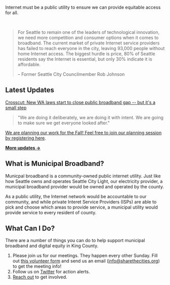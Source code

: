 
<SEO title="Home" />
<HeroImg />

Internet must be a public utility to ensure we can provide equitable access for all.

<SupportersImg />
<br/ >

> For Seattle to remain one of the leaders of technological innovation, we need more
> competition and consumer options when it comes to broadband. The current market of
> private Internet service providers has failed to reach everyone in the city, leaving
> 93,000 people without home Internet access. The biggest hurdle is price, 80% of
> Seattle residents say the Internet is essential, but only 30% indicate it is
> affordable.
>
> – Former Seattle City Councilmember Rob Johnson

## Latest Updates

[Crosscut: New WA laws start to close public broadband gap -- but it's a small step](https://crosscut.com/politics/2021/07/new-wa-laws-start-close-public-broadband-gap-its-small-step)

> "We are doing it deliberately, we are doing it with intent. We are going to make sure we get everyone looked after."

[We are planning our work for the Fall! Feel free to join our planning session by registering here](https://www.eventbrite.com/e/upgrade-king-county-fall-planning-session-tickets-167349552015).

**[More updates →](/updates)**

## What is Municipal Broadband?

Municpal broadband is a community-owned public internet utility. Just like how Seattle
owns and operates Seattle City Light, our electricity provider, a municipal broadband
provider would be owned and operated by the county.

As a public utility, the Internet network would be accountable to our community, and
while private Interet Service Providers (ISPs) are able to pick and choose which areas
to provide service, a municipal utility would provide service to every resident of
county.

## What Can I Do?

There are a number of things you can do to help support municipal broadband and digital
equity in King County.

1. Please join us for our meetings. They happen every other Sunday. Fill out [this volunteer form](https://docs.google.com/forms/d/e/1FAIpQLSdL5X8ABgoECzmtTH7EDOMglvGy9A-Br_eeudgL0ab3XEUsyg/viewform) and send us an email (info@sharethecities.org) to get the meeting info!
2. Follow us on [Twitter](https://twitter.com/STCActionFund) for action alerts.
3. [Reach out](https://sharethecities.org/contact-1) to get involved.
